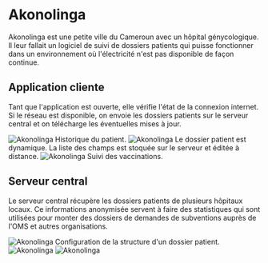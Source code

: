 
# Akonolinga

Akonolinga est une petite ville du Cameroun avec un hôpital génycologique.
Il leur fallait un logiciel de suivi de dossiers patients qui puisse fonctionner
dans un environnement où l'électricité n'est pas disponible de façon continue.

## Application cliente

Tant que l'application est ouverte, elle vérifie l'état de la connexion internet.
Si le réseau est disponible, on envoie les dossiers patients sur le serveur central
et on télécharge les éventuelles mises à jour.

<Flex>
    <Image name="work/akonolinga/app-1" alt="Akonolinga" size={[640, 550]}>
        Historique du patient.
    </Image>
    <Image name="work/akonolinga/app-2" alt="Akonolinga" size={[640, 750]}>
        Le dossier patient est dynamique. La liste des champs est stoquée sur le
        serveur et éditée à distance.
    </Image>
    <Image name="work/akonolinga/app-3" alt="Akonolinga" size={[640, 338]}>
        Suivi des vaccinations.
    </Image>
</Flex>

## Serveur central

Le serveur central récupère les dossiers patients de plusieurs hôpitaux locaux.
Ce informations anonymisée servent à faire des statistiques qui sont utilisées
pour monter des dossiers de demandes de subventions auprès de l'OMS et autres
organisations.

<Flex>
    <Image
        name="work/akonolinga/web-soins-1"
        alt="Akonolinga"
        size={[640, 444]}
    >
        Configuration de la structure d'un dossier patient.
    </Image>
    <Image
        name="work/akonolinga/web-soins-2"
        alt="Akonolinga"
        size={[640, 370]}
    ></Image>
    <Image
        name="work/akonolinga/web-soins-3"
        alt="Akonolinga"
        size={[640, 384]}
    ></Image>
</Flex>
